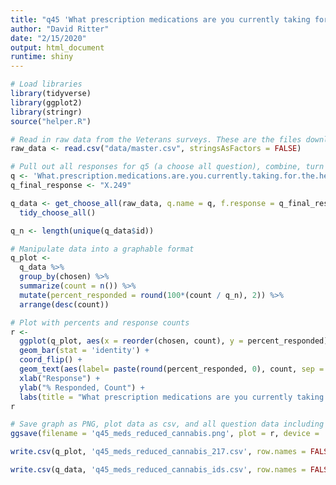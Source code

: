 ```yaml
---
title: "q45 'What prescription medications are you currently taking for the health conditions and symptoms you face that you are actively trying to reduce the use of by using cannabis? (Please select all that apply)'"
author: "David Ritter"
date: "2/15/2020"
output: html_document
runtime: shiny
---
```


```r
# Load libraries
library(tidyverse)
library(ggplot2)
library(stringr)
source("helper.R")
```

```r
# Read in raw data from the Veterans surveys. These are the files downloaded from survey monkey saved as a .csv
raw_data <- read.csv("data/master.csv", stringsAsFactors = FALSE)
```

```r
# Pull out all responses for q5 (a choose all question), combine, turn into a tidy data format for further processing then d <- tidy_choose_all(q)etermine 'question n'
q <- 'What.prescription.medications.are.you.currently.taking.for.the.health.conditions.and.symptoms.you.face.that.you.are.actively.trying.to.reduce.the.use.of.by.using.cannabis...Please.select.all.that.apply.'
q_final_response <- "X.249"

q_data <- get_choose_all(raw_data, q.name = q, f.response = q_final_response) %>%
  tidy_choose_all()

q_n <- length(unique(q_data$id))
```

```r
# Manipulate data into a graphable format
q_plot <-
  q_data %>%
  group_by(chosen) %>%
  summarize(count = n()) %>%
  mutate(percent_responded = round(100*(count / q_n), 2)) %>%
  arrange(desc(count))
```

```r
# Plot with percents and response counts
r <- 
  ggplot(q_plot, aes(x = reorder(chosen, count), y = percent_responded)) +
  geom_bar(stat = 'identity') +
  coord_flip() +
  geom_text(aes(label= paste(round(percent_responded, 0), count, sep = "%:"))) +
  xlab("Response") +
  ylab("% Responded, Count") +
  labs(title = "What prescription medications are you currently taking for the health conditions and symptoms you face that you are actively trying to reduce the use of by using cannabis? (Please select all that apply)", subtitle = q_n)
r
```

```r
# Save graph as PNG, plot data as csv, and all question data including response IDs as csv (save question n and N at end of plot file as "_x.x")
ggsave(filename = 'q45_meds_reduced_cannabis.png', plot = r, device = 'png')

write.csv(q_plot, 'q45_meds_reduced_cannabis_217.csv', row.names = FALSE)

write.csv(q_data, 'q45_meds_reduced_cannabis_ids.csv', row.names = FALSE)
```
